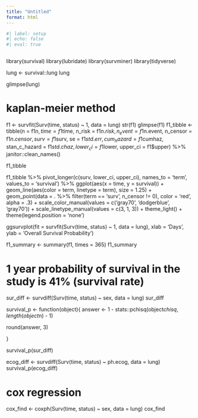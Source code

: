 ```yaml
---
title: "Untitled"
format: html
---
```


```r
#| label: setup
#| echo: false
#| eval: true



```

library(survival)
library(lubridate)
library(survminer)
library(tidyverse)

lung <- survival::lung
lung

glimpse(lung)

# kaplan-meier method
f1 <- survfit(Surv(time, status) ~ 1, data = lung)
str(f1)
glimpse(f1)
f1_tibble <- tibble(n = f1$n,
                    time = f1$time,
                    n_risk = f1$n.risk,
                    n_event = f1$n.event,
                    n_censor = f1$n.censor,
                    surv = f1$surv,
                    se = f1$std.err,
                    cum_hazard = f1$cumhaz,
                    stan_c_hazard = f1$std.chaz,
                    lower_ci = f1$lower,
                    upper_ci = f1$upper) %>% 
  janitor::clean_names()

f1_tibble

f1_tibble %>% 
  pivot_longer(c(surv, lower_ci, upper_ci),
               names_to = 'term',
               values_to = 'survival') %>% 
  ggplot(aes(x = time, y = survival)) + 
  geom_line(aes(color = term, linetype = term), size = 1.25) +
  geom_point(data = . %>% filter(term == 'surv', n_censor != 0), color = 'red', alpha = .3) + 
  scale_color_manual(values = c('gray70', 'dodgerblue', 'gray70')) + 
  scale_linetype_manual(values = c(3, 1, 3)) + 
  theme_light() +
  theme(legend.position = 'none')

ggsurvplot(fit = survfit(Surv(time, status) ~ 1, data = lung),
           xlab = 'Days',
           ylab = 'Overall Survival Probability')

f1_summary <- summary(f1, times = 365)
f1_summary

# 1 year probability of survival in the study is 41% (survival rate)

sur_diff <- survdiff(Surv(time, status) ~ sex, data = lung)
sur_diff

survival_p <- function(object){
  answer <- 1 - stats::pchisq(object$chisq, length(object$n) - 1)
  
  round(answer, 3)

}

survival_p(sur_diff)

ecog_diff <- survdiff(Surv(time, status) ~ ph.ecog, data = lung)
survival_p(ecog_diff)

# cox regression
cox_find <- coxph(Surv(time, status) ~ sex, data = lung)
cox_find  

